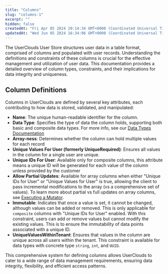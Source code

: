 ```yaml
---
title: "Columns"
slug: "columns-1"
excerpt: ""
hidden: false
createdAt: "Fri Apr 05 2024 20:14:34 GMT+0000 (Coordinated Universal Time)"
updatedAt: "Wed Jun 05 2024 16:34:06 GMT+0000 (Coordinated Universal Time)"
---
```

The UserClouds User Store structures user data in a table format, comprised of columns and populated with user records. Understanding the definitions and constraints of these columns is crucial for the effective management and utilization of user data. This documentation provides a detailed overview of column types, constraints, and their implications for data integrity and uniqueness.  

## Column Definitions

Columns in UserClouds are defined by several key attributes, each contributing to how data is stored, validated, and manipulated:

- **Name**: The unique human-readable identifier for the column.
- **Data Type**: Specifies the type of data the column holds, supporting both basic and composite data types. For more info, see our [Data Types Documentation](https://docs.userclouds.com/docs/data-types-1)
- **Array-ness**: Determines whether the column can hold multiple values for each record
- **Unique Values For User (formerly UniqueRequired)**: Ensures all values in the column for a single user are unique.
- **Unique IDs For User**: Available only for composite columns, this attribute means a unique ID will be generated for each value of the column unless provided by the customer
- **Allow Partial Updates**: Available for array columns when either "Unique IDs for User" or "Unique Values for User" is true, allowing the client to pass incremental modifications to the array (vs a comprehensive set of values). To learn more about partial vs full updates on array columns, see [Executing a Mutator](https://docs.userclouds.com/docs/execute-a-mutator).
- **Immutable**: Indicates that once a value is set, it cannot be changed, although values can be added or removed. This is only applicable for `composite` columns with "Unique IDs for User" enabled. With this constraint, users can add or remove values but cannot modify the existing values. This is to ensure the immutability of data points associated with a unique ID.
- **UniqueValuesWithinTenant**: Ensures that values in the column are unique across all users within the tenant. This constraint is available for data types with concrete type `string`, `int`, and `UUID`.

This comprehensive system for defining columns allows UserClouds to cater to a wide range of data management requirements, ensuring data integrity, flexibility, and efficient access patterns.
